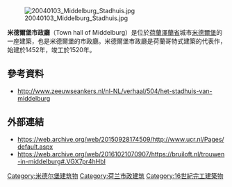 [[File:20040103_Middelburg_Stadhuis.jpg|thumb]]

'''米德爾堡市政廳'''（Town hall of Middelburg）是位於[[荷蘭|荷蘭]][[澤蘭省|澤蘭省]]城市[[米德爾堡_(荷蘭)|米德爾堡]]的一座建築，也是米德爾堡的市政廳。米德爾堡市政廳是荷蘭哥特式建築的代表作，始建於1452年，竣工於1520年。

==參考資料==
* http://www.zeeuwseankers.nl/nl-NL/verhaal/504/het-stadhuis-van-middelburg

==外部連結==
* https://web.archive.org/web/20150928174509/http://www.ucr.nl/Pages/default.aspx 
* https://web.archive.org/web/20161021070907/https://bruiloft.nl/trouwen-in-middelburg#.VGX7pr4hHbI
{{coord|51.4989|N|3.6108|E|source:wikidata|display=title}}

[[Category:米德尔堡建筑物|Category:米德尔堡建筑物]]
[[Category:荷兰市政建筑|Category:荷兰市政建筑]]
[[Category:16世紀完工建築物|Category:16世紀完工建築物]]